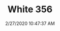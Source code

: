 ---
width: 1333
height: 2000
title: White 356
description: White 356 at CPR.
date: 2/27/2020 10:47:37 AM
cameraMake: Sony
cameraModel: ILCE-7M3
lens: ZEISS Batis 2/40 CF
settingsfStop: f/2
settingsISO: ISO 100
settingsShutter: 1/2500
settingsFocalLength: 40 mm
---